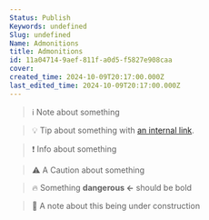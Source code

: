```yaml
---
Status: Publish
Keywords: undefined
Slug: undefined
Name: Admonitions
title: Admonitions
id: 11a04714-9aef-811f-a0d5-f5827e908caa
cover: 
created_time: 2024-10-09T20:17:00.000Z
last_edited_time: 2024-10-09T20:17:00.000Z
---
```




> ℹ️ Note about something


> 💡 Tip about something with [an internal link](/Has%20inline%20db/Database/Oranges).


> ❗ Info about something


> ⚠️ A Caution about something


> 🔥 Something **dangerous ←** should be bold


> 🚧 A note about this being under construction


